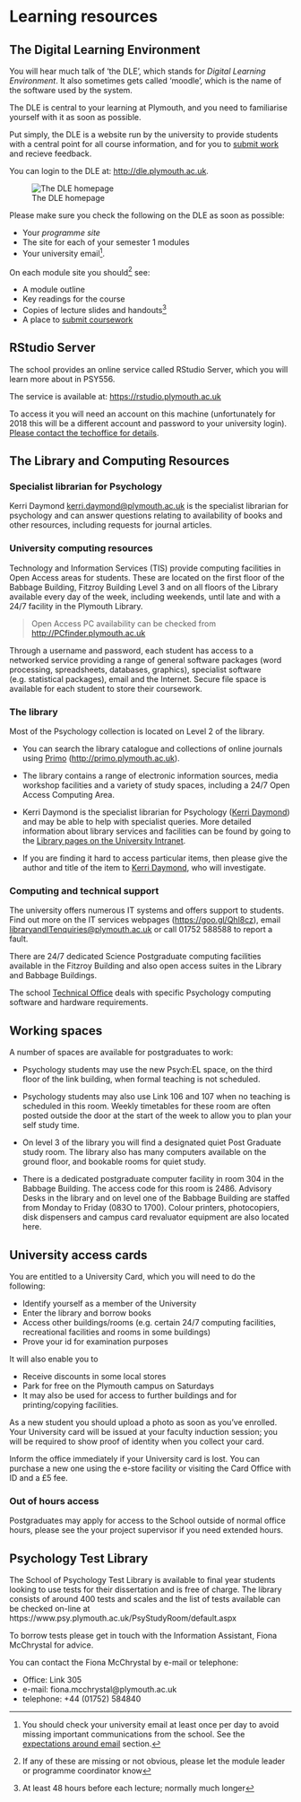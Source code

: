 # Learning resources {#resources}

## The Digital Learning Environment

\index{DLE} \index{Moodle}

You will hear much talk of 'the DLE', which stands for _Digital Learning
Environment_. It also sometimes gets called 'moodle', which is the name of the
software used by the system.

The DLE is central to your learning at Plymouth, and you need to familiarise
yourself with it as soon as possible.

Put simply, the DLE is a website run by the university to provide students with
a central point for all course information, and for you to
[submit work](#submitting-coursework) and recieve feedback.

You can login to the DLE at: <http://dle.plymouth.ac.uk>.

![The DLE homepage](static/dlehome.png)

Please make sure you check the following on the DLE as soon as possible:

-   Your _programme site_
-   The site for each of your semester 1 modules
-   Your university email^[You should check your university email at least once
    per day to avoid missing important communications from the school. See the
    [expectations around email](#email) section.].

On each module site you should^[If any of these are missing or not obvious,
please let the module leader or programme coordinator know] see:

-   A module outline
-   Key readings for the course
-   Copies of lecture slides and handouts^[At least 48 hours before each
    lecture; normally much longer]
-   A place to [submit coursework](#submitting-coursework)

## RStudio Server

The school provides an online service called RStudio Server, which you will
learn more about in PSY556.

The service is available at: <https://rstudio.plymouth.ac.uk>

To access it you will need an account on this machine (unfortunately for 2018
this will be a different account and password to your university login).
[Please contact the techoffice for details](#techoffice).

## The Library and Computing Resources

### Specialist librarian for Psychology

Kerri Daymond <kerri.daymond@plymouth.ac.uk> is the specialist librarian for
psychology and can answer questions relating to availability of books and other
resources, including requests for journal articles.

### University computing resources {#computing}

Technology and Information Services (TIS) provide computing facilities in Open
Access areas for students. These are located on the first floor of the Babbage
Building, Fitzroy Building Level 3 and on all floors of the Library available
every day of the week, including weekends, until late and with a 24/7 facility
in the Plymouth Library.

> Open Access PC availability can be checked from
> <http://PCfinder.plymouth.ac.uk>

Through a username and password, each student has access to a networked service
providing a range of general software packages (word processing, spreadsheets,
databases, graphics), specialist software (e.g. statistical packages), email and
the Internet. Secure file space is available for each student to store their
coursework.

### The library

Most of the Psychology collection is located on Level 2 of the library.

-   You can search the library catalogue and collections of online journals
    using [Primo](http://primo.plymouth.ac.uk)
    ([http://primo.plymouth.ac.uk](http://primo.plymouth.ac.uk)).

-   The library contains a range of electronic information sources, media
    workshop facilities and a variety of study spaces, including a 24/7 Open
    Access Computing Area.

-   Kerri Daymond is the specialist librarian for Psychology
    ([Kerri Daymond](mailto:kerri.daymond@plymouth.ac.uk)) and may be able to
    help with specialist queries. More detailed information about library
    services and facilities can be found by going to the
    [Library pages on the University Intranet](https://www.plymouth.ac.uk/student-life/your-studies/library).

-   If you are finding it hard to access particular items, then please give the
    author and title of the item to
    [Kerri Daymond](mailto:kerri.daymond@plymouth.ac.uk), who will
    investigate.

### Computing and technical support {#tech-support}

The university offers numerous IT systems and offers support to students. Find
out more on the IT services webpages (<https://goo.gl/Qhl8cz>), email
<libraryandITenquiries@plymouth.ac.uk> or call 01752 588588 to report a fault.

There are 24/7 dedicated Science Postgraduate computing facilities available in
the Fitzroy Building and also open access suites in the Library and Babbage
Buildings.

The school [Technical Office](#techoffice) deals with specific Psychology
computing software and hardware requirements.

## Working spaces

A number of spaces are available for postgraduates to work:

-   Psychology students may use the new Psych:EL space, on the third
    floor of the link building, when formal teaching is not scheduled.

-   Psychology students may also use Link 106 and 107 when no teaching is
    scheduled in this room. Weekly timetables for these room are often posted
    outside the door at the start of the week to allow you to plan your self
    study time.
    
-   On level 3 of the library you will find a designated quiet Post Graduate 
    study room. The library also has many computers available on the ground floor, 
    and bookable rooms for quiet study.

-   There is a dedicated postgraduate computer facility in room 304 in the
    Babbage Building. The access code for this room is 2486. Advisory Desks in
    the library and on level one of the Babbage Building are staffed from Monday
    to Friday (083O to 1700). Colour printers, photocopiers, disk dispensers and
    campus card revaluator equipment are also located here.

## University access cards

You are entitled to a University Card, which you will need to do the following:

-   Identify yourself as a member of the University
-   Enter the library and borrow books
-   Access other buildings/rooms (e.g. certain 24/7 computing facilities,
    recreational facilities and rooms in some buildings)
-   Prove your id for examination purposes

It will also enable you to

-   Receive discounts in some local stores
-   Park for free on the Plymouth campus on Saturdays
-   It may also be used for access to further buildings and for printing/copying
    facilities.

As a new student you should upload a photo as soon as you've enrolled. Your
University card will be issued at your faculty induction session; you will be
required to show proof of identity when you collect your card.

Inform the office immediately if your University card is lost. You can purchase
a new one using the e-store facility or visiting the Card Office with ID and a
£5 fee.

### Out of hours access

Postgraduates may apply for access to the School outside of normal office hours,
please see the your project supervisor if you need extended hours.

## Psychology Test Library

The School of Psychology Test Library is available to final year students
looking to use tests for their dissertation and is free of charge. The library
consists of around 400 tests and scales and the list of tests available can be
checked on-line at https://www.psy.plymouth.ac.uk/PsyStudyRoom/default.aspx

To borrow tests please get in touch with the Information Assistant, Fiona
McChrystal for advice.

You can contact the Fiona McChrystal by e-mail or telephone:

-   Office: Link 305
-   e-mail: fiona.mcchrystal@plymouth.ac.uk
-   telephone: +44 (01752) 584840
